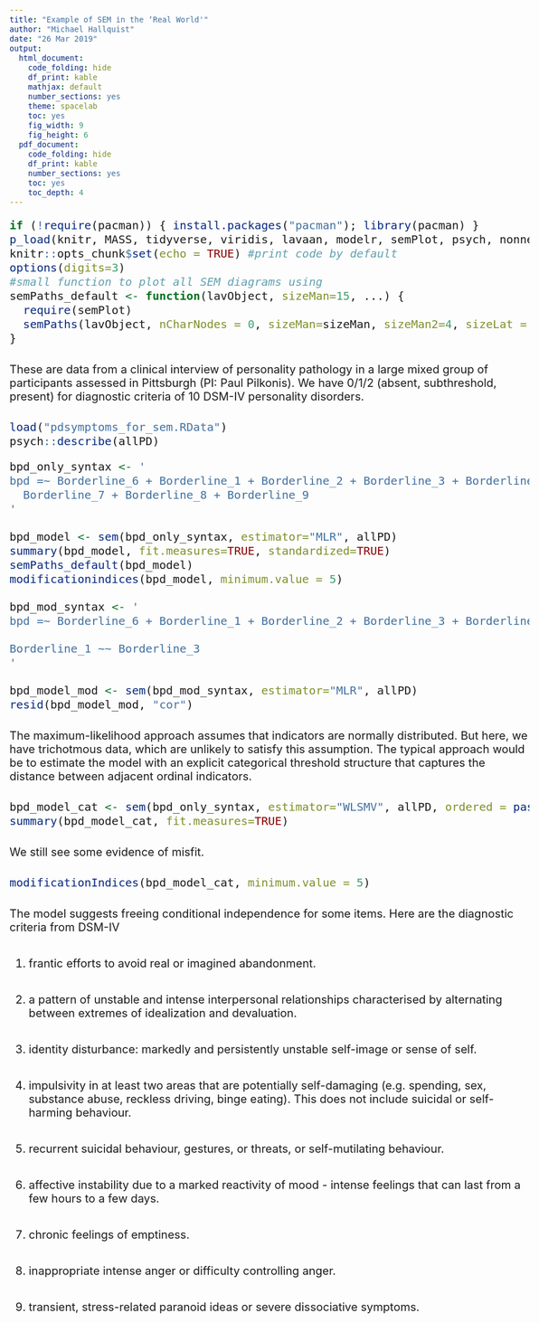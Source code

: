 ```yaml
---
title: "Example of SEM in the ‘Real World'"
author: "Michael Hallquist"
date: "26 Mar 2019"
output:
  html_document:
    code_folding: hide
    df_print: kable
    mathjax: default
    number_sections: yes
    theme: spacelab
    toc: yes
    fig_width: 9 
    fig_height: 6 
  pdf_document:
    code_folding: hide
    df_print: kable
    number_sections: yes
    toc: yes
    toc_depth: 4
---
```

<style type="text/css">
body{ font-size: 20px; max-width: 1600px; margin: auto; padding: 1em; }
code.r{ font-size: 20px; }
p { padding-top: 10px; padding-bottom: 10px; }
pre { font-size: 16px; }
</style>

```r
if (!require(pacman)) { install.packages("pacman"); library(pacman) }
p_load(knitr, MASS, tidyverse, viridis, lavaan, modelr, semPlot, psych, nonnest2, AICcmodavg, semTools, DiagrammeR)
knitr::opts_chunk$set(echo = TRUE) #print code by default
options(digits=3)
#small function to plot all SEM diagrams using
semPaths_default <- function(lavObject, sizeMan=15, ...) {
  require(semPlot)
  semPaths(lavObject, nCharNodes = 0, sizeMan=sizeMan, sizeMan2=4, sizeLat = 13, sizeLat2=7, ...)
}
```

These are data from a clinical interview of personality pathology in a large mixed group of participants assessed in Pittsburgh (PI: Paul Pilkonis). We have 0/1/2 (absent, subthreshold, present) for diagnostic criteria of 10 DSM-IV personality disorders.

```r
load("pdsymptoms_for_sem.RData")
psych::describe(allPD)
```

```r
bpd_only_syntax <- '
bpd =~ Borderline_6 + Borderline_1 + Borderline_2 + Borderline_3 + Borderline_4 + Borderline_5 + 
  Borderline_7 + Borderline_8 + Borderline_9
'

bpd_model <- sem(bpd_only_syntax, estimator="MLR", allPD)
summary(bpd_model, fit.measures=TRUE, standardized=TRUE)
semPaths_default(bpd_model)
modificationindices(bpd_model, minimum.value = 5)

bpd_mod_syntax <- '
bpd =~ Borderline_6 + Borderline_1 + Borderline_2 + Borderline_3 + Borderline_4 + Borderline_5 + Borderline_7 + Borderline_8 + Borderline_9

Borderline_1 ~~ Borderline_3
'

bpd_model_mod <- sem(bpd_mod_syntax, estimator="MLR", allPD)
resid(bpd_model_mod, "cor")
```

The maximum-likelihood approach assumes that indicators are normally distributed. But here, we have trichotmous data, which are unlikely to satisfy this assumption. The typical approach would be to estimate the model with an explicit categorical threshold structure that captures the distance between adjacent ordinal indicators.

```r
bpd_model_cat <- sem(bpd_only_syntax, estimator="WLSMV", allPD, ordered = paste0("Borderline_", 1:9))
summary(bpd_model_cat, fit.measures=TRUE)
```

We still see some evidence of misfit.

```r
modificationIndices(bpd_model_cat, minimum.value = 5)
```

The model suggests freeing conditional independence for some items. Here are the diagnostic criteria from DSM-IV

1.  frantic efforts to avoid real or imagined abandonment.

2.  a pattern of unstable and intense interpersonal relationships characterised by alternating between extremes of idealization and devaluation. 

3.  identity disturbance: markedly and persistently unstable self-image or sense of self.

4.  impulsivity in at least two areas that are potentially self-damaging (e.g. spending, sex, substance abuse, reckless driving, binge eating). This does not include suicidal or self-harming behaviour. 

5.  recurrent suicidal behaviour, gestures, or threats, or self-mutilating behaviour.

6.  affective instability due to a marked reactivity of mood - intense feelings that can last from a few hours to a few days.

7.  chronic feelings of emptiness.

8.  inappropriate intense anger or difficulty controlling anger.

9.  transient, stress-related paranoid ideas or severe dissociative symptoms.

